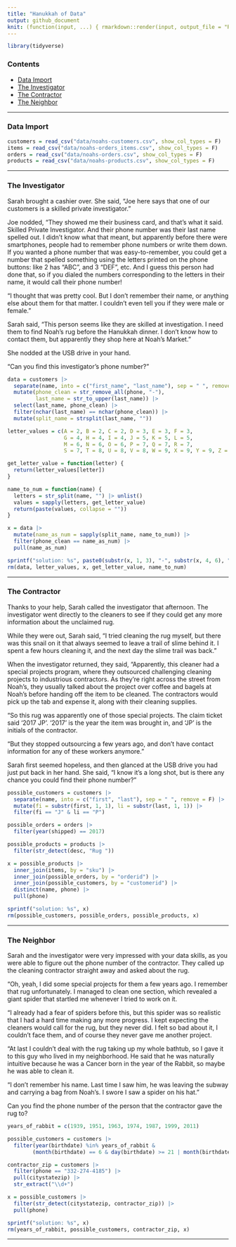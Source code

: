 ```yaml
---
title: "Hanukkah of Data"
output: github_document
knit: (function(input, ...) { rmarkdown::render(input, output_file = "README.md", envir = globalenv()) })
---
```


```r
library(tidyverse)
```

### Contents

- [Data Import]
- [The Investigator]
- [The Contractor]
- [The Neighbor]

___

### Data Import

```r
customers = read_csv("data/noahs-customers.csv", show_col_types = F)
items = read_csv("data/noahs-orders_items.csv", show_col_types = F)
orders = read_csv("data/noahs-orders.csv", show_col_types = F)
products = read_csv("data/noahs-products.csv", show_col_types = F)
```

___

### The Investigator

Sarah brought a cashier over. She said, “Joe here says that one of our customers is a skilled private investigator.”

Joe nodded, “They showed me their business card, and that’s what it said. Skilled Private Investigator. And their phone number was their last name spelled out. I didn’t know what that meant, but apparently before there were smartphones, people had to remember phone numbers or write them down. If you wanted a phone number that was easy-to-remember, you could get a number that spelled something using the letters printed on the phone buttons: like 2 has “ABC”, and 3 “DEF”, etc. And I guess this person had done that, so if you dialed the numbers corresponding to the letters in their name, it would call their phone number!

“I thought that was pretty cool. But I don’t remember their name, or anything else about them for that matter. I couldn’t even tell you if they were male or female.”

Sarah said, “This person seems like they are skilled at investigation. I need them to find Noah’s rug before the Hanukkah dinner. I don’t know how to contact them, but apparently they shop here at Noah’s Market.”

She nodded at the USB drive in your hand.

“Can you find this investigator’s phone number?”

```r
data = customers |>
  separate(name, into = c("first_name", "last_name"), sep = " ", remove = F) |>
  mutate(phone_clean = str_remove_all(phone, "-"),
         last_name = str_to_upper(last_name)) |>
  select(last_name, phone_clean) |>
  filter(nchar(last_name) == nchar(phone_clean)) |>
  mutate(split_name = strsplit(last_name, ""))

letter_values = c(A = 2, B = 2, C = 2, D = 3, E = 3, F = 3,
                  G = 4, H = 4, I = 4, J = 5, K = 5, L = 5,
                  M = 6, N = 6, O = 6, P = 7, Q = 7, R = 7,
                  S = 7, T = 8, U = 8, V = 8, W = 9, X = 9, Y = 9, Z = 9)

get_letter_value = function(letter) {
  return(letter_values[letter])
}

name_to_num = function(name) {
  letters = str_split(name, "") |> unlist()
  values = sapply(letters, get_letter_value)
  return(paste(values, collapse = ""))
}

x = data |>
  mutate(name_as_num = sapply(split_name, name_to_num)) |>
  filter(phone_clean == name_as_num) |>
  pull(name_as_num)

sprintf("solution: %s", paste0(substr(x, 1, 3), "-", substr(x, 4, 6), "-", substr(x, 7, 10)))
rm(data, letter_values, x, get_letter_value, name_to_num)
```

___

### The Contractor

Thanks to your help, Sarah called the investigator that afternoon. The investigator went directly to the cleaners to see if they could get any more information about the unclaimed rug.

While they were out, Sarah said, “I tried cleaning the rug myself, but there was this snail on it that always seemed to leave a trail of slime behind it. I spent a few hours cleaning it, and the next day the slime trail was back.”

When the investigator returned, they said, “Apparently, this cleaner had a special projects program, where they outsourced challenging cleaning projects to industrious contractors. As they’re right across the street from Noah’s, they usually talked about the project over coffee and bagels at Noah’s before handing off the item to be cleaned. The contractors would pick up the tab and expense it, along with their cleaning supplies.

“So this rug was apparently one of those special projects. The claim ticket said ‘2017 JP’. ‘2017’ is the year the item was brought in, and ‘JP’ is the initials of the contractor.

“But they stopped outsourcing a few years ago, and don’t have contact information for any of these workers anymore.”

Sarah first seemed hopeless, and then glanced at the USB drive you had just put back in her hand. She said, “I know it’s a long shot, but is there any chance you could find their phone number?”

```r
possible_customers = customers |>
  separate(name, into = c("first", "last"), sep = " ", remove = F) |>
  mutate(fi = substr(first, 1, 1), li = substr(last, 1, 1)) |>
  filter(fi == "J" & li == "P")

possible_orders = orders |>
  filter(year(shipped) == 2017)

possible_products = products |>
  filter(str_detect(desc, "Rug "))

x = possible_products |>
  inner_join(items, by = "sku") |>
  inner_join(possible_orders, by = "orderid") |>
  inner_join(possible_customers, by = "customerid") |>
  distinct(name, phone) |>
  pull(phone)

sprintf("solution: %s", x)
rm(possible_customers, possible_orders, possible_products, x)
```

___

### The Neighbor

Sarah and the investigator were very impressed with your data skills, as you were able to figure out the phone number of the contractor. They called up the cleaning contractor straight away and asked about the rug.

“Oh, yeah, I did some special projects for them a few years ago. I remember that rug unfortunately. I managed to clean one section, which revealed a giant spider that startled me whenever I tried to work on it.

“I already had a fear of spiders before this, but this spider was so realistic that I had a hard time making any more progress. I kept expecting the cleaners would call for the rug, but they never did. I felt so bad about it, I couldn’t face them, and of course they never gave me another project.

“At last I couldn’t deal with the rug taking up my whole bathtub, so I gave it to this guy who lived in my neighborhood. He said that he was naturally intuitive because he was a Cancer born in the year of the Rabbit, so maybe he was able to clean it.

“I don’t remember his name. Last time I saw him, he was leaving the subway and carrying a bag from Noah’s. I swore I saw a spider on his hat.”

Can you find the phone number of the person that the contractor gave the rug to?

```r
years_of_rabbit = c(1939, 1951, 1963, 1974, 1987, 1999, 2011)

possible_customers = customers |>
  filter(year(birthdate) %in% years_of_rabbit &
        (month(birthdate) == 6 & day(birthdate) >= 21 | month(birthdate) == 7 & day(birthdate) <= 22))

contractor_zip = customers |>
  filter(phone == "332-274-4185") |>
  pull(citystatezip) |>
  str_extract("\\d+")

x = possible_customers |>
  filter(str_detect(citystatezip, contractor_zip)) |>
  pull(phone)

sprintf("solution: %s", x)
rm(years_of_rabbit, possible_customers, contractor_zip, x)
```

___

















